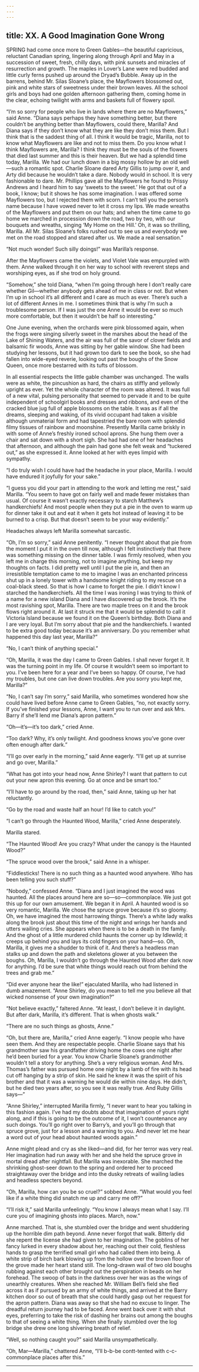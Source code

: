 ```yaml
---
---
---
```

title: XX. A Good Imagination Gone Wrong
---




SPRING had come once more to Green Gables—the beautiful capricious, reluctant Canadian spring, lingering along through April and May in a succession of sweet, fresh, chilly days, with pink sunsets and miracles of resurrection and growth. The maples in Lover’s Lane were red budded and little curly ferns pushed up around the Dryad’s Bubble. Away up in the barrens, behind Mr. Silas Sloane’s place, the Mayflowers blossomed out, pink and white stars of sweetness under their brown leaves. All the school girls and boys had one golden afternoon gathering them, coming home in the clear, echoing twilight with arms and baskets full of flowery spoil.

“I’m so sorry for people who live in lands where there are no Mayflowers,” said Anne. “Diana says perhaps they have something better, but there couldn’t be anything better than Mayflowers, could there, Marilla? And Diana says if they don’t know what they are like they don’t miss them. But I think that is the saddest thing of all. I think it would be tragic, Marilla, not to know what Mayflowers are like and not to miss them. Do you know what I think Mayflowers are, Marilla? I think they must be the souls of the flowers that died last summer and this is their heaven. But we had a splendid time today, Marilla. We had our lunch down in a big mossy hollow by an old well—such a romantic spot. Charlie Sloane dared Arty Gillis to jump over it, and Arty did because he wouldn’t take a dare. Nobody would in school. It is very fashionable to dare. Mr. Phillips gave all the Mayflowers he found to Prissy Andrews and I heard him to say ‘sweets to the sweet.’ He got that out of a book, I know; but it shows he has some imagination. I was offered some Mayflowers too, but I rejected them with scorn. I can’t tell you the person’s name because I have vowed never to let it cross my lips. We made wreaths of the Mayflowers and put them on our hats; and when the time came to go home we marched in procession down the road, two by two, with our bouquets and wreaths, singing ‘My Home on the Hill.’ Oh, it was so thrilling, Marilla. All Mr. Silas Sloane’s folks rushed out to see us and everybody we met on the road stopped and stared after us. We made a real sensation.”

“Not much wonder! Such silly doings!” was Marilla’s response.

After the Mayflowers came the violets, and Violet Vale was empurpled with them. Anne walked through it on her way to school with reverent steps and worshiping eyes, as if she trod on holy ground.

“Somehow,” she told Diana, “when I’m going through here I don’t really care whether Gil—whether anybody gets ahead of me in class or not. But when I’m up in school it’s all different and I care as much as ever. There’s such a lot of different Annes in me. I sometimes think that is why I’m such a troublesome person. If I was just the one Anne it would be ever so much more comfortable, but then it wouldn’t be half so interesting.”

One June evening, when the orchards were pink blossomed again, when the frogs were singing silverly sweet in the marshes about the head of the Lake of Shining Waters, and the air was full of the savor of clover fields and balsamic fir woods, Anne was sitting by her gable window. She had been studying her lessons, but it had grown too dark to see the book, so she had fallen into wide-eyed reverie, looking out past the boughs of the Snow Queen, once more bestarred with its tufts of blossom.

In all essential respects the little gable chamber was unchanged. The walls were as white, the pincushion as hard, the chairs as stiffly and yellowly upright as ever. Yet the whole character of the room was altered. It was full of a new vital, pulsing personality that seemed to pervade it and to be quite independent of schoolgirl books and dresses and ribbons, and even of the cracked blue jug full of apple blossoms on the table. It was as if all the dreams, sleeping and waking, of its vivid occupant had taken a visible although unmaterial form and had tapestried the bare room with splendid filmy tissues of rainbow and moonshine. Presently Marilla came briskly in with some of Anne’s freshly ironed school aprons. She hung them over a chair and sat down with a short sigh. She had had one of her headaches that afternoon, and although the pain had gone she felt weak and “tuckered out,” as she expressed it. Anne looked at her with eyes limpid with sympathy.

“I do truly wish I could have had the headache in your place, Marilla. I would have endured it joyfully for your sake.”

“I guess you did your part in attending to the work and letting me rest,” said Marilla. “You seem to have got on fairly well and made fewer mistakes than usual. Of course it wasn’t exactly necessary to starch Matthew’s handkerchiefs! And most people when they put a pie in the oven to warm up for dinner take it out and eat it when it gets hot instead of leaving it to be burned to a crisp. But that doesn’t seem to be your way evidently.”

Headaches always left Marilla somewhat sarcastic.

“Oh, I’m so sorry,” said Anne penitently. “I never thought about that pie from the moment I put it in the oven till now, although I felt instinctively that there was something missing on the dinner table. I was firmly resolved, when you left me in charge this morning, not to imagine anything, but keep my thoughts on facts. I did pretty well until I put the pie in, and then an irresistible temptation came to me to imagine I was an enchanted princess shut up in a lonely tower with a handsome knight riding to my rescue on a coal-black steed. So that is how I came to forget the pie. I didn’t know I starched the handkerchiefs. All the time I was ironing I was trying to think of a name for a new island Diana and I have discovered up the brook. It’s the most ravishing spot, Marilla. There are two maple trees on it and the brook flows right around it. At last it struck me that it would be splendid to call it Victoria Island because we found it on the Queen’s birthday. Both Diana and I are very loyal. But I’m sorry about that pie and the handkerchiefs. I wanted to be extra good today because it’s an anniversary. Do you remember what happened this day last year, Marilla?”

“No, I can’t think of anything special.”

“Oh, Marilla, it was the day I came to Green Gables. I shall never forget it. It was the turning point in my life. Of course it wouldn’t seem so important to you. I’ve been here for a year and I’ve been so happy. Of course, I’ve had my troubles, but one can live down troubles. Are you sorry you kept me, Marilla?”

“No, I can’t say I’m sorry,” said Marilla, who sometimes wondered how she could have lived before Anne came to Green Gables, “no, not exactly sorry. If you’ve finished your lessons, Anne, I want you to run over and ask Mrs. Barry if she’ll lend me Diana’s apron pattern.”

“Oh—it’s—it’s too dark,” cried Anne.

“Too dark? Why, it’s only twilight. And goodness knows you’ve gone over often enough after dark.”

“I’ll go over early in the morning,” said Anne eagerly. “I’ll get up at sunrise and go over, Marilla.”

“What has got into your head now, Anne Shirley? I want that pattern to cut out your new apron this evening. Go at once and be smart too.”

“I’ll have to go around by the road, then,” said Anne, taking up her hat reluctantly.

“Go by the road and waste half an hour! I’d like to catch you!”

“I can’t go through the Haunted Wood, Marilla,” cried Anne desperately.

Marilla stared.

“The Haunted Wood! Are you crazy? What under the canopy is the Haunted Wood?”

“The spruce wood over the brook,” said Anne in a whisper.

“Fiddlesticks! There is no such thing as a haunted wood anywhere. Who has been telling you such stuff?”

“Nobody,” confessed Anne. “Diana and I just imagined the wood was haunted. All the places around here are so—so—commonplace. We just got this up for our own amusement. We began it in April. A haunted wood is so very romantic, Marilla. We chose the spruce grove because it’s so gloomy. Oh, we have imagined the most harrowing things. There’s a white lady walks along the brook just about this time of the night and wrings her hands and utters wailing cries. She appears when there is to be a death in the family. And the ghost of a little murdered child haunts the corner up by Idlewild; it creeps up behind you and lays its cold fingers on your hand—so. Oh, Marilla, it gives me a shudder to think of it. And there’s a headless man stalks up and down the path and skeletons glower at you between the boughs. Oh, Marilla, I wouldn’t go through the Haunted Wood after dark now for anything. I’d be sure that white things would reach out from behind the trees and grab me.”

“Did ever anyone hear the like!” ejaculated Marilla, who had listened in dumb amazement. “Anne Shirley, do you mean to tell me you believe all that wicked nonsense of your own imagination?”

“Not believe exactly,” faltered Anne. “At least, I don’t believe it in daylight. But after dark, Marilla, it’s different. That is when ghosts walk.”

“There are no such things as ghosts, Anne.”

“Oh, but there are, Marilla,” cried Anne eagerly. “I know people who have seen them. And they are respectable people. Charlie Sloane says that his grandmother saw his grandfather driving home the cows one night after he’d been buried for a year. You know Charlie Sloane’s grandmother wouldn’t tell a story for anything. She’s a very religious woman. And Mrs. Thomas’s father was pursued home one night by a lamb of fire with its head cut off hanging by a strip of skin. He said he knew it was the spirit of his brother and that it was a warning he would die within nine days. He didn’t, but he died two years after, so you see it was really true. And Ruby Gillis says—”

“Anne Shirley,” interrupted Marilla firmly, “I never want to hear you talking in this fashion again. I’ve had my doubts about that imagination of yours right along, and if this is going to be the outcome of it, I won’t countenance any such doings. You’ll go right over to Barry’s, and you’ll go through that spruce grove, just for a lesson and a warning to you. And never let me hear a word out of your head about haunted woods again.”

Anne might plead and cry as she liked—and did, for her terror was very real. Her imagination had run away with her and she held the spruce grove in mortal dread after nightfall. But Marilla was inexorable. She marched the shrinking ghost-seer down to the spring and ordered her to proceed straightaway over the bridge and into the dusky retreats of wailing ladies and headless specters beyond.

“Oh, Marilla, how can you be so cruel?” sobbed Anne. “What would you feel like if a white thing did snatch me up and carry me off?”

“I’ll risk it,” said Marilla unfeelingly. “You know I always mean what I say. I’ll cure you of imagining ghosts into places. March, now.”

Anne marched. That is, she stumbled over the bridge and went shuddering up the horrible dim path beyond. Anne never forgot that walk. Bitterly did she repent the license she had given to her imagination. The goblins of her fancy lurked in every shadow about her, reaching out their cold, fleshless hands to grasp the terrified small girl who had called them into being. A white strip of birch bark blowing up from the hollow over the brown floor of the grove made her heart stand still. The long-drawn wail of two old boughs rubbing against each other brought out the perspiration in beads on her forehead. The swoop of bats in the darkness over her was as the wings of unearthly creatures. When she reached Mr. William Bell’s field she fled across it as if pursued by an army of white things, and arrived at the Barry kitchen door so out of breath that she could hardly gasp out her request for the apron pattern. Diana was away so that she had no excuse to linger. The dreadful return journey had to be faced. Anne went back over it with shut eyes, preferring to take the risk of dashing her brains out among the boughs to that of seeing a white thing. When she finally stumbled over the log bridge she drew one long shivering breath of relief.

“Well, so nothing caught you?” said Marilla unsympathetically.

“Oh, Mar—Marilla,” chattered Anne, “I’ll b-b-be contt-tented with c-c-commonplace places after this.”





* * *